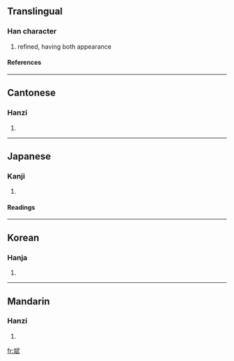 ==Translingual==
===Han character===
{{Han char|rn=67|rad=文|as=07|sn=11|four=0344<sub>0</sub>|canj=卜大一心一 (YKMPM)}}
# refined, having both appearance
====References====
{{Han ref|kx=0477.070|dkj=13468|dj=0835.090|hdz=32170.140|uh=658C|ud=25996|bh=D979|bd=55673}}
----
==Cantonese==
===Hanzi===
{{yue-hanzi|jyut=|y=ban1}}
# {{defn|Cantonese}}
----
==Japanese==
===Kanji===
{{ja-kanji|grade=|rs=文07}}
# {{defn|Japanese}} 
====Readings====
{{ja-readings|on=[[ひん]] (hin)|kun=[[うるわしい]] (uruwashii)}}
----
==Korean==
===Hanja===
{{ko-hanja|hangeul=빈|eumhun=|rv=bin|mr=pin|y=pin}}
# {{defn|Korean}}
----
==Mandarin==
===Hanzi===
{{cmn-hanzi|pin=[[bīn]] ([[bin1]])|wg=pin<sup>1</sup>}}
# {{defn|Mandarin}}

[[fr:斌]]